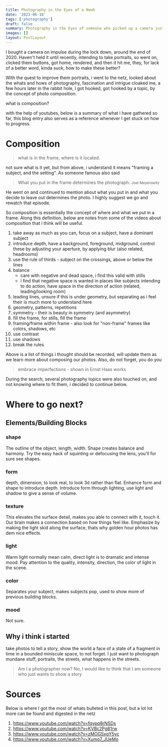 ```yaml
---
title: Photography in the Eyes of a Newb
date: '2023-06-18'
tags: ['photography']
draft: false
summary: Photography in the Eyes of someone who picked up a camera just a couple of weeks ago.
images: []
layout: PostLayout
---
```


I bought a camera on impulse during the lock down, around the end of 2020. Haven't held it until recently, intending to take portraits, so went on, clicked them buttons,
got home, rendered, and then it hit me, they, for lack of a better word, kinda suck, how to make these better?

With the quest to improve them portraits, i went to the netz, looked about the whats and hows of photography,
fascination and intrigue cloaked me, a few hours later in the rabbit hole, I got hooked, got hooked by a topic, by the concept of photo composition.

what is composition?

with the help of youtubes, below is a summary of what i have gathered so far,
this blog entry also serves as a reference whenever I get stuck on how to progress.

# Composition

> what is in the frame, where is it located.

not sure what is it yet, but from above, i understand it means "framing a subject, and the setting". As someone famous also said

> What you put in the frame determines the photograph. <small>Joel Meyerowitz</small>

He went on and continued to mention about what you put in and what you decide to leave out determines the photo. I highly suggest we go and rewatch that episode.

So composition is essentially the concept of where and what we put in a frame. Along this definition, below are notes from some of the videos about composition that i think will be useful.

1. take away as much as you can, focus on a subject, have a dominant subject
1. introduce depth, have a background, foreground, midground, control these by adjusting your aperture, by applying blur (also related, headrooms)
1. use the rule of thirds - subject on the crossings, above or below the lines
1. balance
   - care with negative and dead space, i find this valid with stills
   - i find that negative space is wanted in places like subjects intending to do action, have space in the direction of action (related, leading/looking room)
1. leading lines, unsure if this is under geometry, but separating as i feel their is much more to understand here
1. geometry, patterns, repetitions
1. symmetry - their is beauty in symmetry (and asymmetry)
1. fill the frame, for stills, fill the frame
1. framing/frame within frame - also look for "non-frame" frames like colors, shadows, etc
1. use contrast
1. use shadows
1. break the rules

Above is a list of things i thought should be recorded, will update them as we learn more about composing our photos.
Also, do not forget, you do you

> embrace imperfections - shown in Ernst Haas works

During the search, several photography topics were also touched on, and not knowing where to fit them, i decided to continue below.

# Where to go next?

## Elements/Building Blocks

### shape

The outline of the object, length, width.
Shape creates balance and harmony.
Try the easy hack of squinting or defocusing the lens, you'll for sure see shapes.

### form

depth, dimension, to look real, to look 3d rather than flat. Enhance form and shape to introduce depth.
Introduce form through lighting, use light and shadow to give a sense of volume.

### texture

This elevates the surface detail, makes you able to connect with it, touch it.
Our brain makes a connection based on how things feel like.
Emphasize by making the light skid along the surface, thats why golden hour photos has dem nice effects.

### light

Warm light normally mean calm, direct light is to dramatic and intense mood.
Pay attention to the quality, intensity, direction, the color of light in the scene.

### color

Separates your subject, makes subjects pop, used to show more of previous building blocks.

### mood

Not sure.

## Why i think i started

take photos to tell a story, show the world a face of a state of a fragment in time in a bounded miniscule space, to not forget.
I just want to photograph mundane stuff, portraits, the streets, what happens in the streets.

> Am I a photographer now? No, I would like to think that I am someone who just wants to show a story

# Sources

Below is where I got the most of whats bulleted in this post, but a lot lot more can be found and digested in the netz

1. https://www.youtube.com/watch?v=fqypq8rNSDs
1. https://www.youtube.com/watch?v=KVBc2Pg81rw
1. https://www.youtube.com/watch?v=zMOGSxgY5yc
1. https://www.youtube.com/watch?v=Xumo7_JUeMo

